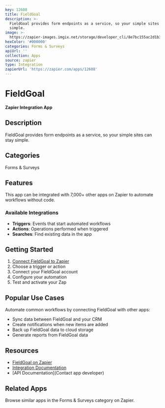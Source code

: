 ```yaml
---
key: 12608
title: FieldGoal
description: >-
  FieldGoal provides form endpoints as a service, so your simple sites can stay
  simple.
image: >-
  https://zapier-images.imgix.net/storage/developer_cli/8e7bc155ac2d1b3463eec300c15cbf78_2.png?auto=format%2Ccompress&ixlib=python-3.0.0&q=50
hexColor: '#000000'
categories: Forms & Surveys
apiUrl: ''
collection: Apps
source: zapier
type: Integration
zapierUrl: 'https://zapier.com/apps/12608'
---
```

# FieldGoal

**Zapier Integration App**

## Description

FieldGoal provides form endpoints as a service, so your simple sites can stay simple.

## Categories

Forms & Surveys

## Features

This app can be integrated with 7,000+ other apps on Zapier to automate workflows without code.

### Available Integrations

- **Triggers**: Events that start automated workflows
- **Actions**: Operations performed when triggered
- **Searches**: Find existing data in the app

## Getting Started

1. [Connect FieldGoal to Zapier](https://zapier.com/apps/12608)
2. Choose a trigger or action
3. Connect your FieldGoal account
4. Configure your automation
5. Test and activate your Zap

## Popular Use Cases

Automate common workflows by connecting FieldGoal with other apps:

- Sync data between FieldGoal and your CRM
- Create notifications when new items are added
- Back up FieldGoal data to cloud storage
- Generate reports from FieldGoal data

## Resources

- [FieldGoal on Zapier](https://zapier.com/apps/12608)
- [Integration Documentation](https://zapier.com/apps/12608/integrations)
- [API Documentation](Contact app developer)

## Related Apps

Browse similar apps in the Forms & Surveys category on Zapier.
